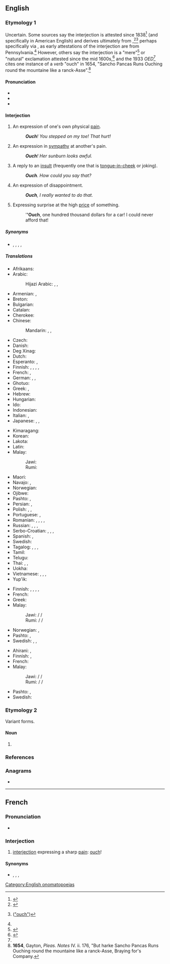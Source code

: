 ==English==

===Etymology 1===
Uncertain. Some sources say the interjection is attested since 1838<ref>{{R:MWO}}</ref> (and specifically in American English) and derives ultimately from {{der|en|de|autsch}},<ref name="DC">{{R:Dictionary.com}}</ref><ref name="OED1933">{{R:OED}} ([https://archive.org/details/in.ernet.dli.2015.99996/page/n521 "ouch"])</ref> perhaps specifically via {{der|en|pdc|outch||cry of pain}}, as early attestations of the interjection are from Pennsylvania.<ref name="OED1933"/> However, others say the interjection is a "mere"<ref>{{R:Century 1911}}</ref> or "natural" exclamation attested since the mid 1600s,<ref>{{R:Lexico}}</ref> and the 1933 ''OED''<ref name="OED1933"/> cites one instance of a ''verb'' "ouch" in 1654, "Sancho Pancas Runs Ouching round the mountaine like a ranck-Asse".<ref>'''1654''', Gayton, ''Pleas. Notes'' IV. ii. 176, "But harke Sancho Pancas Runs Ouching round the mountaine like a ranck-Asse, Braying for's Company.</ref>

====Pronunciation====
* {{IPA|en|/ˈaʊtʃ/}}
* {{rhymes|en|aʊtʃ}}
* {{audio|en|en-us-inlandnorth-ouch.ogg|Audio (US-Inland North)}}

====Interjection====
{{en-interj}}

# An expression of one's own physical [[pain]].
#: '''''Ouch'''! You stepped on my toe! That hurt!''
# An expression in [[sympathy]] at another's pain.
#: '''''Ouch'''! Her sunburn looks awful.''
# A reply to an [[insult]] (frequently one that is [[tongue-in-cheek]] or joking).
#: '''''Ouch'''. How could you say that?''
# An expression of disappointment.
#: '''''Ouch''', I really wanted to do that.''
# {{lb|en|slang}} Expressing surprise at the high [[price]] of something.
#: '''''Ouch''', one hundred thousand dollars for a car! I could never afford that!

=====Synonyms=====
* {{sense|in all of the above senses}} {{l|en|ow}}, {{l|en|owie}}, {{l|en|youch}}, {{l|en|yow}}, {{l|en|yowch}}

=====Translations=====
{{trans-top|expression of one's own physical pain}}
* Afrikaans: {{t+|af|eina}}
* Arabic: {{t|ar|حِلْيَة}}
*: Hijazi Arabic: {{t|acw|أي|tr=ay}}, {{t|acw|أح|tr=aḥ}}, {{t|acw|آخ|tr=āḵ}}
* Armenian: {{t+|hy|ախ}}, {{t+|hy|վախ}}
* Breton: {{t+|br|aiou}}
* Bulgarian: {{t|bg|ох}}
* Catalan: {{t+|ca|au}}
* Cherokee: {{t|chr|ᎠᏲ|tr=ayo|sc=Cher}}
* Chinese:
*: Mandarin: {{t+|cmn|哎喲|sc=Hani}}, {{t+|cmn|哎哟|tr=āiyō|sc=Hani}}, {{t+|cmn|哎呀|tr=āiyā|sc=Hani}}
* Czech: {{t+|cs|au}}
* Danish: {{t+|da|av}}
* Deg Xinag: {{t|ing|Aiiau de}}
* Dutch: {{t+|nl|au}}
* Esperanto: {{t+|eo|aj}}, {{t+|eo|uj}}
* Finnish: {{t+|fi|ai}}, {{t+|fi|au}}, {{t+|fi|auts}}, {{t|fi|auh|alt=auh!}}, {{t|fi|aijai}}
* French: {{t+|fr|aïe}}, {{t+|fr|ouille}}
* German: {{t+|de|au}}, {{t+|de|aua}}, {{t+|de|autsch}}
* Ghotuo: {{t|aaa|ouxh a}}
* Greek: {{t+|el|αχ}}, {{t+|el|ωχ}}
* Hebrew: {{t+|he|אח}}
* Hungarian: {{t+|hu|jaj}}
* Ido: {{t+|io|aye}}
* Indonesian: {{t+|id|aduh}}
* Italian: {{t|it|ahi}}, {{t|it|ahia}}
* Japanese: {{t+|ja|痛い|tr=itai}}, {{t|ja|いて|tr=ite}}, {{t|ja|いてて|tr=itete}}
{{trans-mid}}
* Kimaragang: {{t|kqr|odoi}}
* Korean: {{t+|ko|아야}}
* Lakota: {{t|lkt|yúŋ}}
* Latin: {{t+|la|au}}
* Malay:
*: Jawi: {{t|ms|ادوه|sc=Arab}}
*: Rumi: {{t+|ms|aduh}}
* Maori: {{t|mi|taukahore}}
* Navajo: {{t|nv|ayáo}}, {{t|nv|ayáh}}
* Norwegian: {{t+|no|au}}
* Ojibwe: {{t|oj|iyoo}}
* Pashto: {{t|ps|وخ|tr=wax}}, {{t|ps|وئ|tr=wëy}}
* Persian: {{t+|fa|آخ|tr=âx|sc=fa-Arab}}, {{t+|fa|آی|tr=ây|sc=fa-Arab}}
* Polish: {{t+|pl|aua}}, {{t+|pl|au}}, {{t+|pl|auć}}
* Portuguese: {{t+|pt|ai}}, {{t+|pt|au}}
* Romanian: {{t+|ro|ai}}, {{t+|ro|au}}, {{t+|ro|ah}}, {{t+|ro|vai}}, {{t+|ro|aoleu}}
* Russian: {{t+|ru|ой}}, {{t+|ru|ай}}, {{t+|ru|ох}}, {{t|ru|а́уч}} {{qualifier|neologism}}
* Serbo-Croatian: {{t+|sh|au}}, {{t|sh|auć}}, {{t+|sh|joj}}, {{t+|sh|jao}}
* Spanish: {{t+|es|ay}}, {{t+|es|uy}}
* Swedish: {{t+|sv|aj}}
* Tagalog: {{t|tl|aray}}, {{t|tl|aruy}}, {{t|tl|aguy}}, {{t+|tl|ay}}
* Tamil: {{t+|ta|ஐயோ}}
* Telugu: {{t|te|అభా|sc=Telu}}
* Thai: {{t+|th|อุ๊ย|tr=úi}}, {{t|th|อุ๊ยตาย|tr=úi-dtaai}}, {{t+|th|โอ๊ย|tr=ói}}
* Uokha: {{t|uok|ouxh}}
* Vietnamese: {{t|vi|úi da}}, {{t|vi|ai da}}, {{t|vi|ui da}}, {{t+|vi|đau}}
* Yup'ik: {{t|esu|akekataki}}
{{trans-bottom}}

{{trans-top|expression in sympathy at another’s pain}}
* Finnish: {{t+|fi|auts}}, {{t|fi|auh}}, {{t|fi|oi voi}}, {{t|fi|oijoi}}, {{t|fi|voi voi}}
* French: {{t+|fr|aïe}}
* Greek: {{t+|el|αχ}}
* Malay:
*: Jawi: {{t|ms|ادوه|sc=Arab}} / {{t|ms|ادوي|sc=Arab}} / {{t|ms|وادوه|sc=Arab}}
*: Rumi: {{t+|ms|aduh}} / {{t|ms|adoi}} / {{t|ms|waduh}}
{{trans-mid}}
* Norwegian: {{t|no|au da}}, {{t|no|uff da}}
* Pashto: {{t|ps|وخ|tr=wax}}, {{t|ps|وئ|tr=wëy}}
* Swedish: {{t+|sv|aj}}, {{t|sv|aj aj aj}}, {{t|sv|aj då}}
{{trans-bottom}}

{{trans-top|reply to an insult}}
* Ahirani: {{t|ahr|Ay}}, {{t|ahr|aÿe}}
* Finnish: {{t+|fi|auts}}, {{t|fi|auh}}
* French: {{t+|fr|aïe}}
* Malay:
*: Jawi: {{t|ms|ادوه|sc=Arab}} / {{t|ms|ادوي|sc=Arab}} / {{t|ms|وادوه|sc=Arab}}
*: Rumi: {{t+|ms|aduh}} / {{t|ms|adoi}} / {{t|ms|waduh}}
{{trans-mid}}
* Pashto: {{t|ps|وخ|tr=wax}}, {{t|ps|وئ|tr=wëy}}
* Swedish: {{t+|sv|aj}}
{{trans-bottom}}

===Etymology 2===
Variant forms.

====Noun====
{{en-noun|es}}

# {{alternative form of|en|ouche}}

===References===
<references/>

===Anagrams===
* {{anagrams|en|a=chou|Chou|Chūō|chou}}

[[Category:English onomatopoeias]]

----

==French==

===Pronunciation===
* {{fr-IPA}}

===Interjection===
{{head|fr|interjection}}

# [[interjection]] expressing a sharp [[pain]]: [[ouch]]!

====Synonyms====
* {{sense|expression of pain}} {{l|fr|aïe}}, {{l|fr|ahi}}, {{l|fr|ouille}}, {{l|fr|ayoye}} {{qualifier|Quebec}}